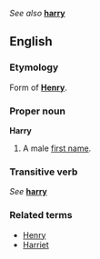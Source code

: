 ''See also'' '''[[harry]]'''

==English==
===Etymology===
Form of '''[[Henry]]'''.

===Proper noun===
'''Harry'''

#A male [[first name]].

===Transitive verb===
''See'' '''[[harry]]'''

===Related terms===
*[[Henry]]
*[[Harriet]]